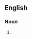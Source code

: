 {{also|sweat-shirts|sweat shirts}}

==English==

===Noun===
{{head|en|noun form}}

# {{plural of|en|sweatshirt}}